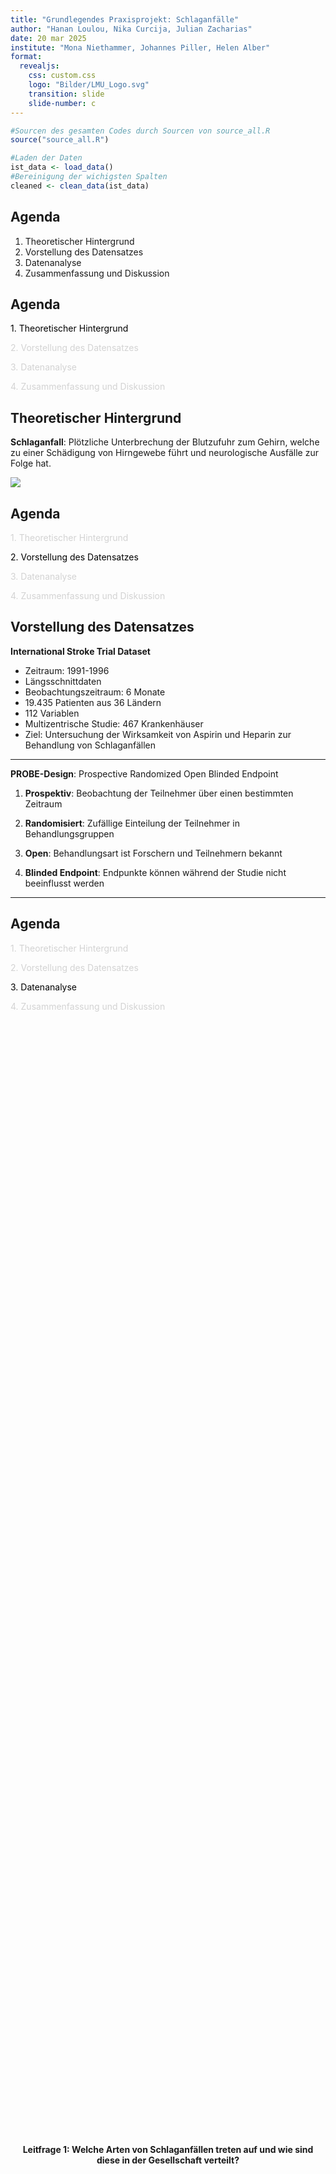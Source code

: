 ```yaml
---
title: "Grundlegendes Praxisprojekt: Schlaganfälle"
author: "Hanan Loulou, Nika Curcija, Julian Zacharias"
date: 20 mar 2025
institute: "Mona Niethammer, Johannes Piller, Helen Alber"
format: 
  revealjs:
    css: custom.css
    logo: "Bilder/LMU_Logo.svg"
    transition: slide
    slide-number: c
---
```


```r
#Sourcen des gesamten Codes durch Sourcen von source_all.R 
source("source_all.R")

```

```r
#Laden der Daten
ist_data <- load_data()
#Bereinigung der wichigsten Spalten
cleaned <- clean_data(ist_data)
```

## Agenda

1.  Theoretischer Hintergrund
2.  Vorstellung des Datensatzes
3.  Datenanalyse
4.  Zusammenfassung und Diskussion

## Agenda

::: incremental
[1. Theoretischer Hintergrund]{style="color:black;"}

[2. Vorstellung des Datensatzes]{style="color:lightgrey;"}

[3. Datenanalyse]{style="color:lightgrey;"}

[4. Zusammenfassung und Diskussion]{style="color:lightgray;"}
:::

## Theoretischer Hintergrund

**Schlaganfall**: Plötzliche Unterbrechung der Blutzufuhr zum Gehirn, welche zu einer Schädigung von Hirngewebe führt und neurologische Ausfälle zur Folge hat.

![](Bilder/schlaganfall-arten.jpg){.no-center}

## Agenda

::: incremental
[1. Theoretischer Hintergrund]{style="color:lightgray;"}

[2. Vorstellung des Datensatzes]{style="color:black;"}

[3. Datenanalyse]{style="color:lightgrey;"}

[4. Zusammenfassung und Diskussion]{style="color:lightgray;"}
:::

## Vorstellung des Datensatzes

**International Stroke Trial Dataset**

::: incremental
-   Zeitraum: 1991-1996
-   Längsschnittdaten
-   Beobachtungszeitraum: 6 Monate
-   19.435 Patienten aus 36 Ländern
-   112 Variablen
-   Multizentrische Studie: 467 Krankenhäuser
-   Ziel: Untersuchung der Wirksamkeit von Aspirin und Heparin zur Behandlung von Schlaganfällen
:::

------------------------------------------------------------------------

**PROBE-Design**: Prospective Randomized Open Blinded Endpoint

::: incremental
1.  **Prospektiv**: Beobachtung der Teilnehmer über einen bestimmten Zeitraum

2.  **Randomisiert**: Zufällige Einteilung der Teilnehmer in Behandlungsgruppen

3.  **Open**: Behandlungsart ist Forschern und Teilnehmern bekannt

4.  **Blinded Endpoint**: Endpunkte können während der Studie nicht beeinflusst werden
:::

------------------------------------------------------------------------

## Agenda

::: incremental
[1. Theoretischer Hintergrund]{style="color:lightgray;"}

[2. Vorstellung des Datensatzes]{style="color:lightgray;"}

[3. Datenanalyse]{style="color:black;"}

[4. Zusammenfassung und Diskussion]{style="color:lightgray;"}
:::

## 

::: {style="text-align: center; display: flex; justify-content: center; align-items: center; height: 90vh;"}
**Leitfrage 1: Welche Arten von Schlaganfällen treten auf und wie sind diese in der Gesellschaft verteilt?**
:::

## 

```r
barplot_stroke_types()
```

## 

::: {style="text-align: center; display: flex; justify-content: center; align-items: center; height: 90vh;"}
**Leitfrage 2: Unterscheiden sich die Schlaganfallkategorien hinsichtlich Alter und Geschlecht?**
:::

## 

```r
boxplots_age_distr_per_stroke_type()
```

## 

```r
barplot_sex_per_stroke_type()
```

## 

::: {style="text-align: center; display: flex; justify-content: center; align-items: center; height: 90vh;"}
**Leitfrage 3: Wie häufig sind wiederkehrende Schlaganfälle und wie unterscheiden sich diese hinsichtlich verschiedener Variablen?**
:::

## 

```r
plot_recurrence_overall()
```

## 

```r
plot_recurrence_by_type()
```


## 

```r
plot_recurrence_by_age_and_typ()
```

## 

```r
plot_recurrence_by_sex()
```


## 

```r
treatment_efficacy()
```

## 

```r
plot_recurrence_vs_treatment()
```

## 

```r
plot_outcome_by_medication()
```

## 

```r
patients_per_country()
```

## 

```r
survival_rate_with_survivors()
```

## Agenda

::: incremental
[1. Theoretischer Hintergrund]{style="color:lightgray;"}

[2. Vorstellung des Datensatzes]{style="color:lightgray;"}

[3. Datenanalyse]{style="color:lightgrey;"}

[4. Zusammenfassung und Diskussion]{style="color:black;"}
:::

## Zusammenfassung

::: incremental

- Häufigster Schlaganfalltyp: Ischämisch
- Auffällige Altersverteilung: überwiegend älteren Patienten
- Geringer Anteil an wiederkehrenden Schlaganfällen
- Behandlung mit Aspirin: geringerer Anteil an wiederkehrenden Schlaganfällen, höhere Überlebensrate
- Hoher Anteil der Patienten nach der Behandlung pflegebedürftig

:::

## Diskussion

::: incremental

- Keine genaue Trennung zwischen Pilotstudie und tatsächlicher Studie
- Mögliche Verfälschung der Ergebnisse durch Einnahme von Medikamenten vor Randomisierung 
- Unsicherheit bei Diagnose wegen Patienten ohne CT
- Nicht-repräsentative Verteilung der Schlaganfalltypen aufgrund der Auswahlkriterien
- Länderbezogene Verzerrung durch über 50 % der Daten aus wenigen Ländern

:::